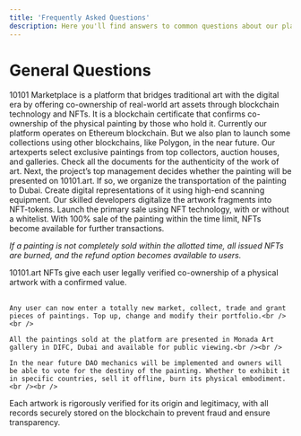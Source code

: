 ```yaml
---
title: 'Frequently Asked Questions'
description: Here you'll find answers to common questions about our platform
---
```


# General Questions


<AccordionGroup>
  <Accordion title="What is 10101 Marketplace?">
10101 Marketplace is a platform that bridges traditional art with the digital era by offering co-ownership of real-world art assets through blockchain technology and NFTs.
  </Accordion>

  <Accordion title="What is NFT from 10101.art?">
It is a blockchain certificate that confirms co-ownership of the physical painting by those who hold it.
  </Accordion>

  <Accordion title="What blockchain do we use?">
Currently our platform operates on Ethereum blockchain. But we also plan to launch some collections using other blockchains, like Polygon, in the near future.
  </Accordion>

  <Accordion title="How does it work?">
<Steps>
  <Step title="First Step">
Our artexperts select exclusive paintings from top collectors, auction houses, and galleries. Check all the documents for the authenticity of the work of art.
  </Step>
  <Step title="Second Step">
Next, the project’s top management decides whether the painting will be presented on 10101.art. If so, we organize the transportation of the painting to Dubai. Create digital representations of it using high-end scanning equipment.
  </Step>
  <Step title="Third Step">
Our skilled developers digitalize the artwork fragments into NFT-tokens. Launch the primary sale using NFT technology, with or without a whitelist.
  </Step>
   <Step title="Third Step">
With 100% sale of the painting within the time limit, NFTs become available for further transactions.
  </Step>
</Steps>


*If a painting is not completely sold within the allotted time, all issued NFTs are burned, and the refund option becomes available to users.*
  </Accordion>

 <Accordion title="What does an NFT owner get?">
	10101.art NFTs give each user legally verified co-ownership of a physical artwork with a confirmed value. <br /><br />

	Any user can now enter a totally new market, collect, trade and grant pieces of paintings. Top up, change and modify their portfolio.<br /><br />

	All the paintings sold at the platform are presented in Monada Art gallery in DIFC, Dubai and available for public viewing.<br /><br />

	In the near future DAO mechanics will be implemented and owners will be able to vote for the destiny of the painting. Whether to exhibit it in specific countries, sell it offline, burn its physical embodiment.<br /><br />
</Accordion>

<Accordion title="How does 10101 Marketplace ensure the authenticity of artworks?">
	Each artwork is rigorously verified for its origin and legitimacy, with all records securely stored on the blockchain to prevent fraud and ensure transparency.
</Accordion>
</AccordionGroup>










